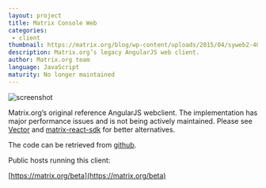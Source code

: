 ```yaml
---
layout: project
title: Matrix Console Web
categories: 
 - client
thumbnail: https://matrix.org/blog/wp-content/uploads/2015/04/syweb2-400x284.png
description: Matrix.org’s legacy AngularJS web client.
author: Matrix.org team
language: JavaScript
maturity: No longer maintained
---
```


![screenshot](https://matrix.org/blog/wp-content/uploads/2015/04/syweb2-1080x806.png "{{ page.title }}")

Matrix.org’s original reference AngularJS webclient. The implementation has major performance issues and is not being actively maintained. Please see [Vector](https://matrix.org/blog/project/vector) and [matrix-react-sdk](https://matrix.org/blog/project/matrix-react-sdk) for better alternatives.

The code can be retrieved from [github](https://github.com/matrix-org/matrix-angular-sdk).

Public hosts running this client:

[https://matrix.org/beta](https://matrix.org/beta)

